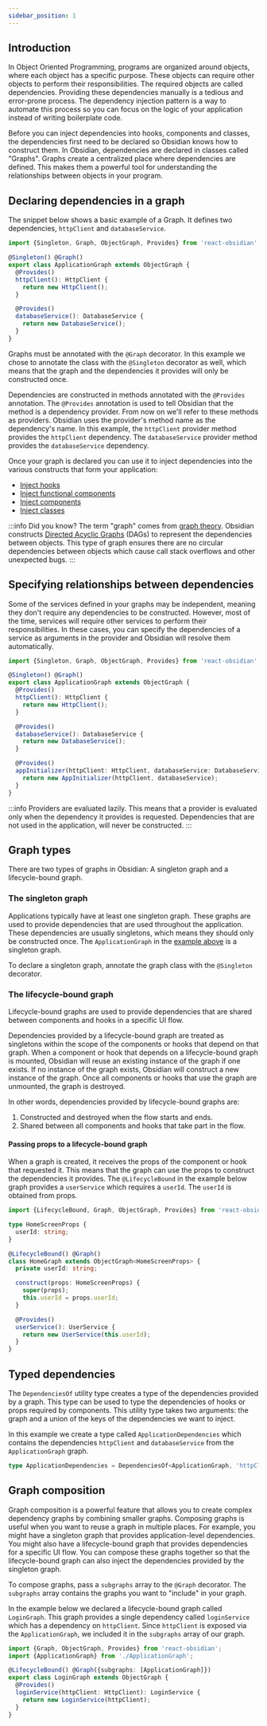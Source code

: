 ```yaml
---
sidebar_position: 1
---
```


## Introduction

In Object Oriented Programming, programs are organized around objects, where each object has a specific purpose. These objects can require other objects to perform their responsibilities. The required objects are called dependencies. Providing these dependencies manually is a tedious and error-prone process. The dependency injection pattern is a way to automate this process so you can focus on the logic of your application instead of writing boilerplate code.

Before you can inject dependencies into hooks, components and classes, the dependencies first need to be declared so Obsidian knows how to construct them. In Obsidian, dependencies are declared in classes called "Graphs". Graphs create a centralized place where dependencies are defined. This makes them a powerful tool for understanding the relationships between objects in your program.

## Declaring dependencies in a graph
The snippet below shows a basic example of a Graph. It defines two dependencies, `httpClient` and `databaseService`. 

```ts title="ApplicationGraph.ts"
import {Singleton, Graph, ObjectGraph, Provides} from 'react-obsidian';

@Singleton() @Graph()
export class ApplicationGraph extends ObjectGraph {
  @Provides()
  httpClient(): HttpClient {
    return new HttpClient();
  }

  @Provides()
  databaseService(): DatabaseService {
    return new DatabaseService();
  }
}
```

Graphs must be annotated with the `@Graph` decorator. In this example we chose to annotate the class with the `@Singleton` decorator as well, which means that the graph and the dependencies it provides will only be constructed once.

Dependencies are constructed in methods annotated with the `@Provides` annotation. The `@Provides` annotation is used to tell Obsidian that the method is a dependency provider. From now on we'll refer to these methods as providers. Obsidian uses the provider's method name as the dependency's name. In this example, the `httpClient` provider method provides the `httpClient` dependency. The `databaseService` provider method provides the `databaseService` dependency.

Once your graph is declared you can use it to inject dependencies into the various constructs that form your application:
* [Inject hooks](/docs/usage/hooks#injecting-hooks)
* [Inject functional components](/docs/usage/FunctionalComponents)
* [Inject components](/docs/usage/ClassComponents)
* [Inject classes](/docs/usage/Classes)

:::info Did you know?
The term "graph" comes from [graph theory](https://en.wikipedia.org/wiki/Graph_theory). Obsidian constructs [Directed Acyclic Graphs](https://en.wikipedia.org/wiki/Directed_acyclic_graph) (DAGs) to represent the dependencies between objects. This type of graph ensures there are no circular dependencies between objects which cause call stack overflows and other unexpected bugs.
:::

## Specifying relationships between dependencies
Some of the services defined in your graphs may be independent, meaning they don't require any dependencies to be constructed. However, most of the time, services will require other services to perform their responsibilities. In these cases, you can specify the dependencies of a service as arguments in the provider and Obsidian will resolve them automatically.

```ts title="A graph that provides a service that depends on other services"
import {Singleton, Graph, ObjectGraph, Provides} from 'react-obsidian';

@Singleton() @Graph()
export class ApplicationGraph extends ObjectGraph {
  @Provides()
  httpClient(): HttpClient {
    return new HttpClient();
  }

  @Provides()
  databaseService(): DatabaseService {
    return new DatabaseService();
  }

  @Provides()
  appInitializer(httpClient: HttpClient, databaseService: DatabaseService): AppInitializer {
    return new AppInitializer(httpClient, databaseService);
  }
}
```

:::info
Providers are evaluated lazily. This means that a provider is evaluated only when the dependency it provides is requested. Dependencies that are not used in the application, will never be constructed.
:::

## Graph types

There are two types of graphs in Obsidian: A singleton graph and a lifecycle-bound graph.

### The singleton graph
Applications typically have at least one singleton graph. These graphs are used to provide dependencies that are used throughout the application. These dependencies are usually singletons, which means they should only be constructed once. The `ApplicationGraph` in the [example above](/docs/usage/Graphs#specifying-relationships-between-dependencies) is a singleton graph.

To declare a singleton graph, annotate the graph class with the `@Singleton` decorator.

### The lifecycle-bound graph
Lifecycle-bound graphs are used to provide dependencies that are shared between components and hooks in a specific UI flow.

Dependencies provided by a lifecycle-bound graph are treated as singletons within the scope of the components or hooks that depend on that graph. When a component or hook that depends on a lifecycle-bound graph is mounted, Obsidian will reuse an existing instance of the graph if one exists. If no instance of the graph exists, Obsidian will construct a new instance of the graph. Once all components or hooks that use the graph are unmounted, the graph is destroyed.

In other words, dependencies provided by lifecycle-bound graphs are:
1. Constructed and destroyed when the flow starts and ends.
2. Shared between all components and hooks that take part in the flow.

#### Passing props to a lifecycle-bound graph
When a graph is created, it receives the props of the component or hook that requested it. This means that the graph can use the props to construct the dependencies it provides. The `@LifecycleBound` in the example below graph provides a `userService` which requires a `userId`. The `userId` is obtained from props.

```ts title="A lifecycle-bound graph"
import {LifecycleBound, Graph, ObjectGraph, Provides} from 'react-obsidian';

type HomeScreenProps {
  userId: string;
}

@LifecycleBound() @Graph()
class HomeGraph extends ObjectGraph<HomeScreenProps> {
  private userId: string;

  construct(props: HomeScreenProps) {
    super(props);
    this.userId = props.userId;
  }

  @Provides()
  userService(): UserService {
    return new UserService(this.userId);
  }
}
```

## Typed dependencies
The `DependenciesOf` utility type creates a type of the dependencies provided by a graph. This type can be used to type the dependencies of hooks or props required by components. This utility type takes two arguments: the graph and a union of the keys of the dependencies we want to inject.

In this example we create a type called `ApplicationDependencies` which contains the dependencies `httpClient` and `databaseService` from the `ApplicationGraph` graph.

```ts
type ApplicationDependencies = DependenciesOf<ApplicationGraph, 'httpClient' | 'databaseService'>; // {httpClient: httpClient, databaseService: DatabaseService}
```

## Graph composition
Graph composition is a powerful feature that allows you to create complex dependency graphs by combining smaller graphs. Composing graphs is useful when you want to reuse a graph in multiple places. For example, you might have a singleton graph that provides application-level dependencies. You might also have a lifecycle-bound graph that provides dependencies for a specific UI flow. You can compose these graphs together so that the lifecycle-bound graph can also inject the dependencies provided by the singleton graph.

To compose graphs, pass a `subgraphs` array to the `@Graph` decorator. The `subgraphs` array contains the graphs you want to "include" in your graph.

In the example below we declared a lifecycle-bound graph called `LoginGraph`. This graph provides a single dependency called `loginService` which has a dependency on `httpClient`. Since `httpClient` is exposed via the `ApplicationGraph`, we included it in the `subgraphs` array of our graph.


```ts title="LoginGraph.ts"
import {Graph, ObjectGraph, Provides} from 'react-obsidian';
import {ApplicationGraph} from './ApplicationGraph';

@LifecycleBound() @Graph({subgraphs: [ApplicationGraph]}) 
export class LoginGraph extends ObjectGraph {
  @Provides()
  loginService(httpClient: HttpClient): LoginService {
    return new LoginService(httpClient);
  }
}
```
